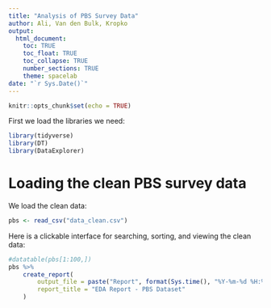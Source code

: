```yaml
---
title: "Analysis of PBS Survey Data"
author: Ali, Van den Bulk, Kropko
output: 
  html_document:
    toc: TRUE
    toc_float: TRUE
    toc_collapse: TRUE
    number_sections: TRUE
    theme: spacelab
date: "`r Sys.Date()`"
---
```


```r
knitr::opts_chunk$set(echo = TRUE)
```

First we load the libraries we need:
```r
library(tidyverse)
library(DT)
library(DataExplorer)
```

# Loading the clean PBS survey data
We load the clean data:
```r
pbs <- read_csv("data_clean.csv")
```

Here is a clickable interface for searching, sorting, and viewing the clean data:
```r
#datatable(pbs[1:100,])
pbs %>%
    create_report(
        output_file = paste("Report", format(Sys.time(), "%Y-%m-%d %H:%M:%S %Z"), sep=" - "),
        report_title = "EDA Report - PBS Dataset"
    )
```
